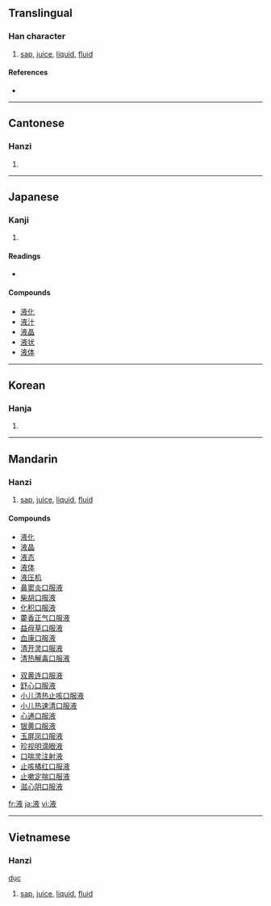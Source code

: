 ==Translingual==

===Han character===
{{Han char|rn=85|rad=水|as=08|sn=11|four=3014<sub>7</sub>|canj=水卜人大 (EYOK)}}

# [[sap]], [[juice]], [[liquid]], [[fluid]]

====References====
* {{Han ref|kx=0628.040|dkj=17586|dj=1029.260|hdz=31658.020|uh=6DB2|ud=28082|bh=B247|bd=45639}}

----

==Cantonese==

===Hanzi===
{{yue-hanzi|jyut=|y=yik6}}

# {{defn|Cantonese}}

----

==Japanese==

===Kanji===
{{ja-kanji|grade=5|rs=水08}}

# {{defn|Japanese}}

====Readings====
* {{ja-readings|on=[[えき]] (eki)|kun=[[しる]] (shiru)}}

====Compounds====
* [[液化]]
* [[液汁]]
* [[液晶]]
* [[液状]]
* [[液体]]

----

==Korean==

===Hanja===
{{ko-hanja|hangeul=액|eumhun=|rv=aek|mr=aek|y=ayk}}

# {{defn|Korean}}

----

==Mandarin==

===Hanzi===
{{cmn-hanzi|pin=[[yè]] ([[ye4]])|wg=yeh<sup>4</sup>}}

# [[sap]], [[juice]], [[liquid]], [[fluid]]

====Compounds====
{{top2}}
* [[液化]]
* [[液晶]]
* [[液态]]
* [[液体]]
* [[液压机]]
* [[鼻窦炎口服液]]
* [[柴胡口服液]]
* [[化积口服液]]
* [[藿香正气口服液]]
* [[益母草口服液]]
* [[血康口服液]]
* [[清开灵口服液]]
* [[清热解毒口服液]]
{{mid2}}
* [[双黄连口服液]]
* [[舒心口服液]]
* [[小儿清热止咳口服液]]
* [[小儿热速清口服液]]
* [[心通口服液]]
* [[银黄口服液]]
* [[玉屏凤口服液]]
* [[珍视明滴眼液]]
* [[口喘灵注射液]]
* [[止咳橘红口服液]]
* [[止嗽定喘口服液]]
* [[滋心阴口服液]]
{{bottom}}

[[fr:液]]
[[ja:液]]
[[vi:液]]

----

==Vietnamese==

===Hanzi===
{{Han char|rn=85|rad=水|as=08|sn=11|four=3014<sub>7</sub>|canj=水卜人大 (EYOK)}}


[[dục]]

# [[sap]], [[juice]], [[liquid]], [[fluid]]